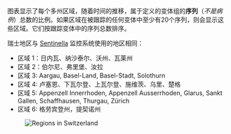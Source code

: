 

图表显示了每个多州区域，随着时间的推移，属于定义的变体组的**序列**（*不是病例*）总数的比例。如果区域在被跟踪的任何变体中至少有20个序列，则会显示这些区域。它们按跟踪变体中的序列总数排序。

瑞士地区与 [Sentinella](https://www.sentinella.ch/) 监控系统使用的地区相同：
- 区域 1：日内瓦、纳沙泰尔、沃州、瓦莱州
- 区域 2：伯尔尼、弗里堡、汝拉
- 区域 3: Aargau, Basel-Land, Basel-Stadt, Solothurn
- 区域 4: 卢塞恩、下瓦尔登、上瓦尔登、施维茨、乌里、楚格
- 区域 5: Appenzell Innerrhoden, Appenzell Ausserrhoden, Glarus, Sankt Gallen, Schaffhausen, Thurgau, Zürich
- 区域 6: 格劳宾登州，提契诺州

<figure className="text-center">
  <img src={swissRegionMap.src} alt="Regions in Switzerland" />
</figure>


<MdxContent filepath="RegionBreakdownInfo.mdx" />

